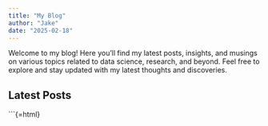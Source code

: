 ```yaml
---
title: "My Blog"
author: "Jake"
date: "2025-02-18"
---
```


Welcome to my blog! Here you'll find my latest posts, insights, and musings on various topics related to data science, research, and beyond. Feel free to explore and stay updated with my latest thoughts and discoveries.

## Latest Posts

\`\`\`{=html}

::: {#latest-posts}
<!-- JavaScript to dynamically sort and display latest posts -->

```{=html}
<script>
  // Sample blog post data
  const blogPosts = [
    { title: "Understanding Machine Learning Models", date: "2025-02-14", link: "blog/machine-learning.qmd" },
    { title: "The Future of Data Science", date: "2025-01-20", link: "blog/data-science-future.qmd" },
    { title: "Exploring Environmental Data", date: "2025-01-05", link: "blog/environmental-data.qmd" },
    { title: "Genetic Algorithms Explained", date: "2024-12-15", link: "blog/genetic-algorithms.qmd" },
    { title: "Data Visualization Best Practices", date: "2024-11-30", link: "blog/data-visualization.qmd" },
     { title: "Assignment IV: Mars and Channels", date: "2025-02-17", link: "blog/marks_and_channel.qmd" },
  ];

  // Function to display blog posts sorted by date
  function displayLatestPosts() {
    blogPosts.sort((a, b) => new Date(b.date) - new Date(a.date));
    const latestPostsDiv = document.getElementById('latest-posts');
    let postsHtml = '<ul>';
    blogPosts.forEach(post => {
      postsHtml += `<li><a href="${post.link}">${post.title}</a> - ${post.date}</li>`;
    });
    postsHtml += '</ul>';
    latestPostsDiv.innerHTML = postsHtml;
  }

  // Display latest posts on page load
  document.addEventListener('DOMContentLoaded', displayLatestPosts);
</script>
```
:::
